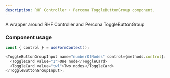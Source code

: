 ```yaml
---
description: RHF Controller + Percona ToggleButtonGroup component.
---
```


A wrapper around RHF Controller and Percona ToggleButtonGroup

### Component usage

```js
const { control } = useFormContext();

<ToggleButtonGroupInput name="numberOfNodes" control={methods.control}>
  <ToggleCard value="1">One node</ToggleCard>
  <ToggleCard value="twl">Two nodes</ToggleCard>
</ToggleButtonGroupInput>;
```
